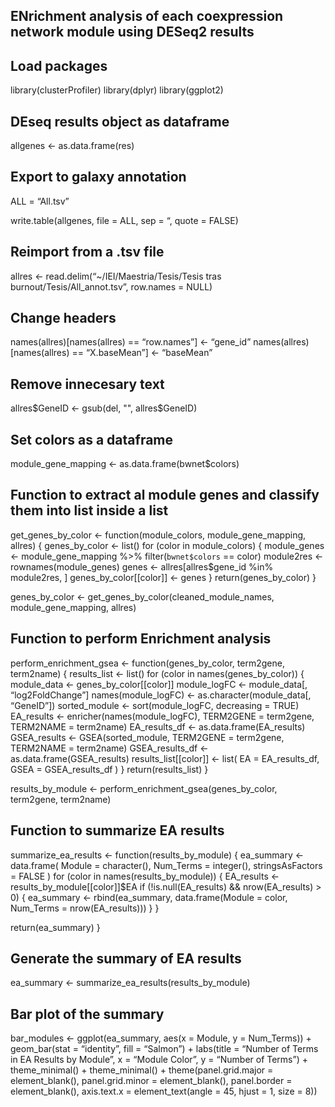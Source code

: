 ## ENrichment analysis of each coexpression network module using DESeq2 results

## Load packages
library(clusterProfiler)
library(dplyr)
library(ggplot2)

## DEseq results object as dataframe
allgenes <- as.data.frame(res)

## Export to galaxy annotation
ALL = "All.tsv"

write.table(allgenes, file = ALL, sep = "\t", quote = FALSE)

## Reimport from a .tsv file
allres <- read.delim("~/IEI/Maestria/Tesis/Tesis tras burnout/Tesis/All_annot.tsv", row.names = NULL)

## Change headers
names(allres)[names(allres) == "row.names"] <- "gene_id"
names(allres)[names(allres) == "X.baseMean"] <- "baseMean"

## Remove innecesary text
allres$GeneID <- gsub(del, "", allres$GeneID)

## Set colors as a dataframe
module_gene_mapping <- as.data.frame(bwnet$colors)

## Function to extract al module genes and classify them into list inside a list
get_genes_by_color <- function(module_colors, module_gene_mapping, allres) {
  genes_by_color <- list()
  for (color in module_colors) {
    module_genes <- module_gene_mapping %>%
                    filter(`bwnet$colors` == color)
    module2res <- rownames(module_genes)
    genes <- allres[allres$gene_id %in% module2res, ]
    genes_by_color[[color]] <- genes
  }
  return(genes_by_color)
}

genes_by_color <- get_genes_by_color(cleaned_module_names, module_gene_mapping, allres)

## Function to perform Enrichment analysis
perform_enrichment_gsea <- function(genes_by_color, term2gene, term2name) {
  results_list <- list() 
 for (color in names(genes_by_color)) {
    module_data <- genes_by_color[[color]]
    module_logFC <- module_data[, "log2FoldChange"]
    names(module_logFC) <- as.character(module_data[, "GeneID"])
    sorted_module <- sort(module_logFC, decreasing = TRUE)
    EA_results <- enricher(names(module_logFC), TERM2GENE = term2gene, TERM2NAME = term2name)
    EA_results_df <- as.data.frame(EA_results)
    GSEA_results <- GSEA(sorted_module, TERM2GENE = term2gene, TERM2NAME = term2name)
    GSEA_results_df <- as.data.frame(GSEA_results)
    results_list[[color]] <- list(
      EA = EA_results_df,
      GSEA = GSEA_results_df
    )
  }
  return(results_list)
}

results_by_module <- perform_enrichment_gsea(genes_by_color, term2gene, term2name)

## Function to summarize EA results

summarize_ea_results <- function(results_by_module) {
  ea_summary <- data.frame(
    Module = character(),
    Num_Terms = integer(),
    stringsAsFactors = FALSE
  )
for (color in names(results_by_module)) {
    EA_results <- results_by_module[[color]]$EA
    if (!is.null(EA_results) && nrow(EA_results) > 0) {
      ea_summary <- rbind(ea_summary, data.frame(Module = color, Num_Terms = nrow(EA_results)))
    }
  }
  
  return(ea_summary)
}

## Generate the summary of EA results
ea_summary <- summarize_ea_results(results_by_module)

## Bar plot of the summary
bar_modules <- ggplot(ea_summary, aes(x = Module, y = Num_Terms)) +
  geom_bar(stat = "identity", fill = "Salmon") +
  labs(title = "Number of Terms in EA Results by Module",
       x = "Module Color",
       y = "Number of Terms") +
  theme_minimal() +
  theme_minimal() +
  theme(panel.grid.major = element_blank(),
        panel.grid.minor = element_blank(),
        panel.border = element_blank(),
        axis.text.x = element_text(angle = 45, hjust = 1, size = 8))

